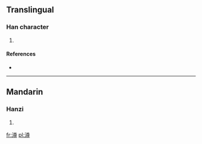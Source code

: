 ==Translingual==

===Han character===
{{Han char|rn=85|rad=水|as=12|sn=15|four=|canj=水廿田戈 (ETWI), X水廿田戈 (XETWI)}}

# {{defn|Han|sort=水12}}

====References====
* {{Han ref|kx=0651.320|dkj=18322|hdz=31745.080|uh=6F8A|ud=28554}}

----

==Mandarin==

===Hanzi===
{{cmn-hanzi|pin=[[cūn]] ([[cun1]]), [[jǐng]] ([[jing3]])|wg=ts'un<sup>1</sup>, ching<sup>3</sup>}}

# {{defn|lang=cmn|sort=水12}}

[[fr:澊]]
[[pl:澊]]